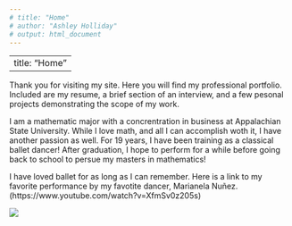 ```yaml
---
# title: "Home"
# author: "Ashley Holliday"
# output: html_document
---
```

---
title: "Home"
---


Thank you for visiting my site. Here you will find my professional portfolio. Included are my resume, a brief section of an interview, and a few pesonal projects demonstrating the scope of my work.

I am a mathematic major with a concrentration in business at Appalachian State University. While I love math, and all I can accomplish woth it, I have another passion as well. For 19 years, I have been training as a classical ballet dancer! After graduation, I hope to perform for a while before going back to school to persue my masters in mathematics!

I have loved ballet for as long as I can remember. Here is a link to my favorite performance by my favotite dancer, Marianela Nuñez.
(https://www.youtube.com/watch?v=XfmSv0z205s)




![](https://raw.githubusercontent.com/hollidaya/hollidaya.github.io/8f568387c7422bca932024b4e88bf8c17dd57824/IMG_0720-1.jpeg)


